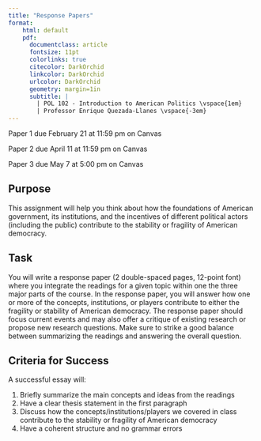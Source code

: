 ```yaml
---
title: "Response Papers"
format:
    html: default
    pdf: 
      documentclass: article
      fontsize: 11pt
      colorlinks: true
      citecolor: DarkOrchid
      linkcolor: DarkOrchid
      urlcolor: DarkOrchid
      geometry: margin=1in
      subtitle: | 
        | POL 102 - Introduction to American Politics \vspace{1em}
        | Professor Enrique Quezada-Llanes \vspace{-3em}
---
```


:::{.callout-important}
Paper 1 due February 21 at 11:59 pm on Canvas

Paper 2 due April 11 at 11:59 pm on Canvas

Paper 3 due May 7 at 5:00 pm on Canvas
:::

## Purpose

This assignment will help you think about how the foundations of American government, its institutions, and the incentives of different political actors (including the public) contribute to the stability or fragility of American democracy.


## Task

You will write a response paper (2 double-spaced pages, 12-point font) where you integrate the readings for a given topic within one the three major parts of the course. In the response paper, you will answer how one or more of the concepts, institutions, or players contribute to either the fragility or stability of American democracy. The response paper should focus current events and may also offer a critique of existing research or propose new research questions. Make sure to strike a good balance between summarizing the readings and answering the overall question.



## Criteria for Success

A successful essay will:

1. Briefly summarize the main concepts and ideas from the readings
2. Have a clear thesis statement in the first paragraph
3. Discuss how the concepts/institutions/players we covered in class contribute to the stability or fragility of American democracy
4. Have a coherent structure and no grammar errors



